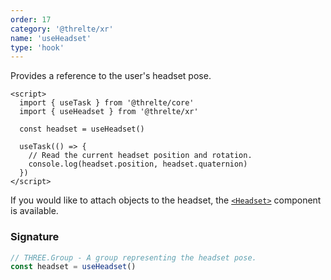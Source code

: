 ```yaml
---
order: 17
category: '@threlte/xr'
name: 'useHeadset'
type: 'hook'
---
```


Provides a reference to the user's headset pose.

```svelte
<script>
  import { useTask } from '@threlte/core'
  import { useHeadset } from '@threlte/xr'

  const headset = useHeadset()

  useTask(() => {
    // Read the current headset position and rotation.
    console.log(headset.position, headset.quaternion)
  })
</script>
```

If you would like to attach objects to the headset, the [`<Headset>`](/docs/reference/xr/headset) component is available.

### Signature

```ts
// THREE.Group - A group representing the headset pose.
const headset = useHeadset()
```
